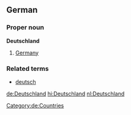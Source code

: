== German ==
===Proper noun===
'''Deutschland''' 

# [[Germany]]

===Related terms===
*[[deutsch]]
[[Category:de:Countries]]

[[de:Deutschland]]
[[hi:Deutschland]]
[[nl:Deutschland]]
